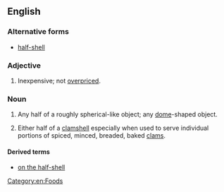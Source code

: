 ==English==

===Alternative forms===
* [[half-shell]] <!-- I don't see any pattern for when it is hyphenated or not - adjective use is supposed to be hyphenated, but these exist as set-phrases? -->

===Adjective===
{{en-adj|?|head=[[half]] [[shell]]}}

# {{context|rare|colloquial|especially with "on the"|lang=en}} Inexpensive; not [[overpriced]].<!--presumably an allusion to using clamshells as currency?-->

===Noun===
{{en-noun|s|-|head=[[half]] [[shell]]}}

# {{context|physics|figuratively|lang=en}} Any half of a roughly spherical-like object; any [[dome]]-shaped object.
# {{context|of food|especially with "on the"|lang=en}} Either half of a [[clamshell]] especially when used to serve individual portions of spiced, minced, breaded, baked [[clam]]s.

====Derived terms====
* [[on the half-shell]]

[[Category:en:Foods]]